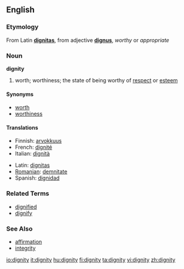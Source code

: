 {{see|Dignity}}
==English==
===Etymology===
From Latin '''[[dignitas]]''', from adjective '''[[dignus]]''', ''worthy'' or ''appropriate''

===Noun===
'''dignity'''

# worth; worthiness; the state of being worthy of [[respect]] or [[esteem]]

====Synonyms====
*[[worth]]
*[[worthiness]]

====Translations====
{{top}}
*Finnish: [[arvokkuus]]
*French: [[dignité]] {{f}}
*Italian: [[dignità]] {{f}}
{{mid}}
*Latin: [[dignitas]] {{f}}
*[[Romanian]]: [[demnitate]] {{f}}
*Spanish: [[dignidad]] {{f}}
{{bottom}}

===Related Terms===
*[[dignified]]
*[[dignify]]

===See Also===
*[[affirmation]]
*[[integrity]]

[[io:dignity]]
[[it:dignity]]
[[hu:dignity]]
[[fi:dignity]]
[[ta:dignity]]
[[vi:dignity]]
[[zh:dignity]]
